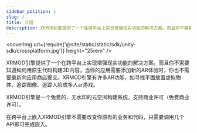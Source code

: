 ```yaml
---
sidebar_position: 1
slug: /
title: 介绍
description: XRMOD引擎提供了一个在跨平台上实现增强现实功能的解决方案。而且你不需要知道如何用原生代码构建3D内容，当你的应用需要添加新的AR体验时，你也不需要重新向应用商店提交。XRMOD引擎有许多AR功能，如寻找平面放置虚拟物体、追踪图像、追踪人脸或多人ar游戏。
---
```


<coverimg url={require('@site/static/static/sdk/unity-sdk/crossplatform.jpg')} height="25rem" />


XRMOD引擎提供了一个在跨平台上实现增强现实功能的解决方案。而且你不需要知道如何用原生代码构建3D内容，当你的应用需要添加新的AR体验时，你也不需要重新向应用商店提交。XRMOD引擎有许多AR功能，如寻找平面放置虚拟物体、追踪图像、追踪人脸或多人ar游戏。

XRMOD引擎是一个免费的、无水印的元空间构建系统，支持商业许可（免费商业许可）。


在跨平台上嵌入XRMOD引擎不需要改变你原有的业务和代码，只需要调用几个API即可完成嵌入。

